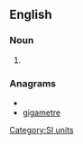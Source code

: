 ==English==

===Noun===
{{en-noun}}

# {{alternative spelling of|gigametre|from=US}}

===Anagrams===
* {{alphagram|aeeggimrt}}
* [[gigametre#English|gigametre]]

[[Category:SI units]]